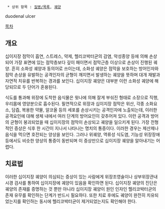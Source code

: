   * 상위 항목 : [[질병/목록]], [[궤양]]

duodenal ulcer

[[목차]]
== 개요 ==
십이지장 점막이 흡연, 스트레스, 약제, 헬리코박터균의 감염, 악성종양 등에 의해 손상되어 가장 표면에 있는 점막층보다 깊이 패이면서 점막근층 이상으로 손상이 진행된 궤양. 흔히 소화성 궤양과 동의어로 쓰이는데, 소화성 궤양은 점막을 보호하는 방어인자와 점막 손상을 유발하는 공격인자의 균형이 깨지면서 발생하는 궤양을 뜻하며 대개 재발과 자연적 치유를 반복하는 경과를 보인다. 십이지장 궤양은 대부분 이런 소화성 궤양에 해당되므로 두 단어가 혼용된다.

식도를 통과해 위장에 도착한 음식물은 윗나에 의해 잘게 부숴진 형태로 소장으로 직행, 우리몸에 영양분으로 흡수된다. 필연적으로 위장과 십이지장 점막은 위산, 각종 소화요소, 담즙, 복용한 약물, 알코올 등의 세포를 손상시키는 공격인자에 노출되는데, 이러한 공격요인에 대해 생체 내에서 여러 단계의 방어요인이 갖추어져 있다. 이런 공격과 방어의 균형이 붕괴되었을 때 십이지장의 점막이 손상되고 궤양을 일으키게 된다. 가장 전형적인 증상은 식후 한 시간이 지나서 나타나는 명치의 통증이다. 이러한 경우는 제산제나 음식을 먹으면 호전되는 양상을 보인다. 그러나 위궤양, 역류성 식도염, 기능성 위장장애 등에서도 비슷한 양상의 통증이 동반되며 이 증상만으로 십이지장 궤양을 알아내기는 어렵다. 

== 치료법 ==
이러한 십이지장 궤양이 의심되는 증상이 있는 사람에게 위장조영술이나 상부위장관내시경 검사를 통하여 십이지장에 궤양이 있음을 확인하면 된다. 십이지장 궤양의 진단은 궤양의 존재를 증명하는 것 뿐만 아니라 십이지장 궤양이 원인 인자인 헬리코박터균의 존재 유무를 확인하는 단계가 반드시 필요하다. 또한 치료 후에도 궤양이 완전히 치유되었는지를 확인하는 동시에 헬리코박터균이 제거되었는지도 확인해야 한다.


